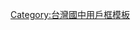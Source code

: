 {{Userbox
  |id=興福國中
  |id-c=#776655
  |info=這名用戶是'''台北市立興福國中'''的學生、校友或教職人員。
  |info-c=#E8EAEE
  |info-s=10
  |border-c=#3366ff
}}<includeonly>[[Category:台北市立興福國中維基人|{{PAGENAME}}]]</includeonly>
<noinclude>
<p style="clear: both; padding-top: 2em">
[[Category:台灣國中用戶框模板]]
</noinclude>